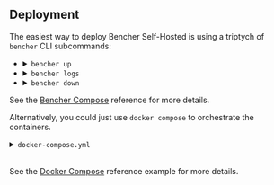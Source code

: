 
## Deployment

The easiest way to deploy Bencher Self-Hosted is using a triptych of `bencher` CLI subcommands:

<ul>
  <li>
    <details>
      <summary><code>bencher up</code></summary>
      <br />
      <div class="box">
        <BencherUp />
      </div>
    </details>
  </li>
  <li>
    <details>
      <summary><code>bencher logs</code></summary>
      <br />
      <div class="box">
        <BencherLogs />
      </div>
    </details>
  </li>
  <li>
    <details>
      <summary><code>bencher down</code></summary>
      <br />
      <div class="box">
        <BencherDown />
      </div>
    </details>
  </li>
</ul>

See the [Bencher Compose][bencher compose] reference for more details.

[bencher compose]: /docs/reference/bencher-compose/

Alternatively, you could just use `docker compose` to orchestrate the containers.

<details>
  <summary><code>docker-compose.yml</code></summary>
  <br />
  <div class="box">
    <DockerCompose />
  </div>
</details>

<br />

See the [Docker Compose][docker compose] reference example for more details.

[docker compose]: /docs/reference/bencher-compose/#docker-compose

